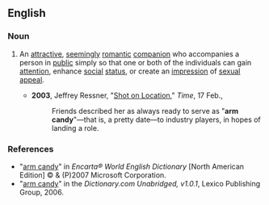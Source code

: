 ==English==

===Noun===
{{en-noun|sg=[[arm]] [[candy]]|-}}

# {{idiom}} An [[attractive]], [[seemingly]] [[romantic]] [[companion]] who accompanies a person in [[public]] simply so that one or both of the individuals can gain [[attention]], enhance [[social]] [[status]], or create an [[impression]] of [[sexual]] [[appeal]].
#*'''2003''', Jeffrey Ressner, "[http://www.time.com/time/magazine/article/0,9171,1004253,00.html Shot on Location]," ''Time'', 17 Feb.,
#*:Friends described her as always ready to serve as "'''arm candy'''"—that is, a pretty date—to industry players, in hopes of landing a role.
===References===
*"[http://encarta.msn.com/dictionary_/arm_candy.html arm candy]" in ''Encarta® World English Dictionary'' [North American Edition] © & (P)2007 Microsoft Corporation.
*"[http://dictionary.reference.com/search?r=2&q=arm%20candy arm candy]" in the ''Dictionary.com Unabridged, v1.0.1'', Lexico Publishing Group, 2006.